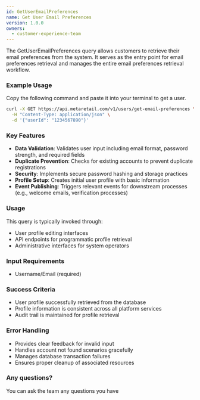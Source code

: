 ```yaml
---
id: GetUserEmailPreferences
name: Get User Email Preferences
version: 1.0.0
owners:
  - customer-experience-team
---
```


The GetUserEmailPreferences query allows customers to retrieve their email preferences from the system. It serves as the entry point for email preferences retrieval and manages the entire email preferences retrieval workflow.

<NodeGraph />

<SchemaViewer file="schema.json" title="Schema" maxHeight="500px" />  

### Example Usage

Copy the following command and paste it into your terminal to get a user.

```bash frame="none"
curl -X GET https://api.metaretail.com/v1/users/get-email-preferences \
  -H "Content-Type: application/json" \
  -d '{"userId": "1234567890"}'
```

### Key Features

- **Data Validation**: Validates user input including email format, password strength, and required fields
- **Duplicate Prevention**: Checks for existing accounts to prevent duplicate registrations
- **Security**: Implements secure password hashing and storage practices
- **Profile Setup**: Creates initial user profile with basic information
- **Event Publishing**: Triggers relevant events for downstream processes (e.g., welcome emails, verification processes)

### Usage
This query is typically invoked through:

- User profile editing interfaces
- API endpoints for programmatic profile retrieval
- Administrative interfaces for system operators


### Input Requirements
- Username/Email (required)

### Success Criteria
- User profile successfully retrieved from the database
- Profile information is consistent across all platform services
- Audit trail is maintained for profile retrieval

### Error Handling
- Provides clear feedback for invalid input
- Handles account not found scenarios gracefully
- Manages database transaction failures
- Ensures proper cleanup of associated resources


### Any questions?
You can ask the team any questions you have